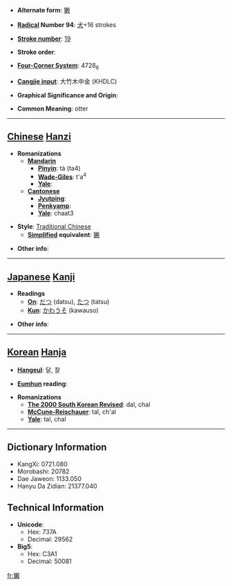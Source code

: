 * '''Alternate form''': [[獭]]

* '''[[Wiktionary:Chinese radical index| Radical]] Number 94''': [[Wiktionary:Chinese radical index 犬|犬]]+16 strokes

* '''[[Wiktionary:Chinese total strokes index|Stroke number]]''': [[Wiktionary:Chinese total strokes index 19|19]]

* '''Stroke order''': 

* '''[[Wiktionary:Chinese four corner index|Four-Corner System]]''': 4728<sub>6</sub>

* '''[[Wiktionary:Chinese Cangjie index|Cangjie input]]''': 大竹木中金 (KHDLC)

* '''Graphical Significance and Origin''': 

* '''Common Meaning''': otter

----

== [[Chinese]] [[Hanzi]] ==

* '''Romanizations'''
** '''[[Mandarin]]'''
*** '''[[Pinyin]]''': tà (ta4)
*** '''[[Wade-Giles]]''': t'a<sup>4</sup>
*** '''[[Yale]]''': 
** '''[[Cantonese]]'''
*** '''[[Jyutping]]''':
*** '''[[Penkyamp]]''': 
*** '''[[Yale]]''': chaat3

* '''Style''': [[Traditional Chinese]] 
** '''[[Simplified Chinese|Simplified]] equivalent''': [[獭]]

* '''Other info''': 

----

== [[Japanese]] [[Kanji]] ==

* '''Readings'''
** '''[[On]]''': [[だつ]] (datsu), [[たつ]] (tatsu)
** '''[[Kun]]''': [[かわうそ]] (kawauso)

* '''Other info''':  

----

== [[Korean]] [[Hanja]] ==

* '''[[Hangeul]]''': 달, 찰

* '''[[Eumhun]] reading''': 

* '''Romanizations'''
** '''[[The 2000 South Korean Revised Romanization|The 2000 South Korean Revised]]''': dal, chal
** '''[[McCune-Reischauer]]''': tal, ch'al
** '''[[Yale]]''': tal, chal

----

== Dictionary Information ==

* KangXi: 0721.080
* Morobashi: 20782
* Dae Jaweon: 1133.050
* Hanyu Da Zidian: 21377.040

== Technical Information ==

* '''Unicode''':
** Hex: 737A
** Decimal: 29562
* '''Big5''':
** Hex: C3A1
** Decimal: 50081

[[fr:獺]]